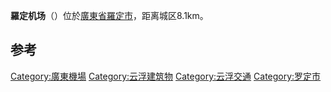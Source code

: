 {{Infobox airport
| name          = 罗定机场
| image         = 
| type          = 
| operator      = 
| city-served   = [[廣東|廣東]][[雲浮|雲浮]]
| opened        = 
| elevation-m   = 57.2
| distance_to_city = 8.1公里
| IATA          = LGD
| ICAO          = ZGLD
| coordinates   = {{Coord|22|42|40.2|N|111|36|4.9|E|type:airport}}
| pushpin_map   = China Guangdong#China
| pushpin_label = LGD
| r1-number     = 16/34
| r1-length-f   = 4265
| r1-length-m   = 1300
| r1-surface    = 混凝土
}}
'''羅定机场'''（{{airport codes|LGD|ZGLD}}）位於[[廣東省|廣東省]][[羅定市|羅定市]]，距离城区8.1km。

== 参考 ==
{{reflist}}

{{Airport-stub}}
[[Category:廣東機場|Category:廣東機場]]
[[Category:云浮建筑物|Category:云浮建筑物]]
[[Category:云浮交通|Category:云浮交通]]
[[Category:罗定市|Category:罗定市]]